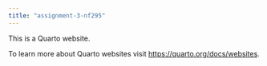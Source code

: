 ```yaml
---
title: "assignment-3-nf295"
---
```


This is a Quarto website.

To learn more about Quarto websites visit <https://quarto.org/docs/websites>.
